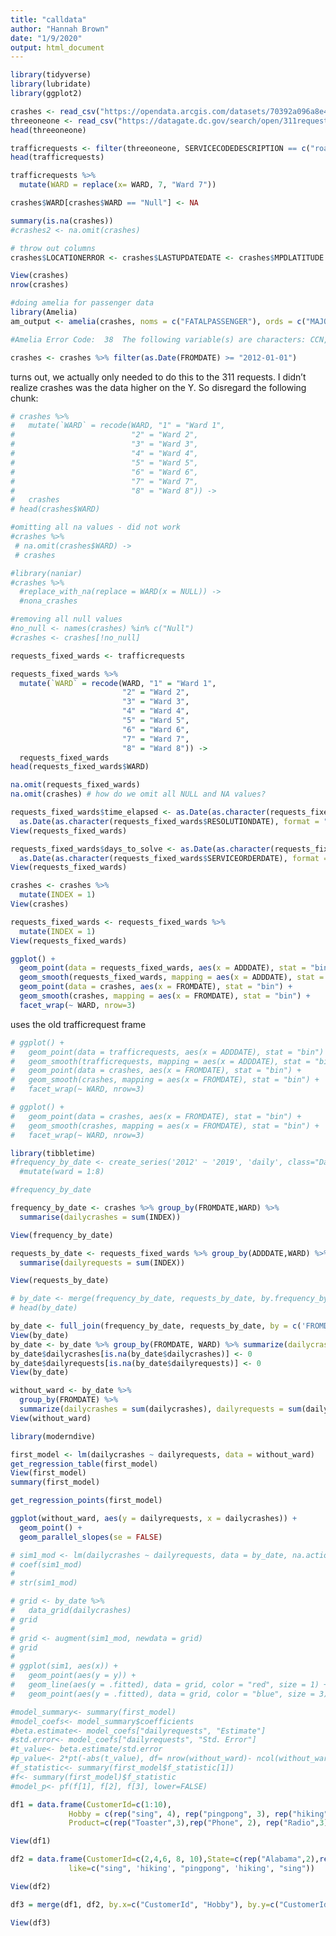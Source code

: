 ```yaml
---
title: "calldata"
author: "Hannah Brown"
date: "1/9/2020"
output: html_document
---
```


```r
library(tidyverse)
library(lubridate)
library(ggplot2)
```


```r
crashes <- read_csv("https://opendata.arcgis.com/datasets/70392a096a8e431381f1f692aaa06afd_24.csv")
threeoneone <- read_csv("https://datagate.dc.gov/search/open/311requests?daterange=8years&details=true&format=csv")
head(threeoneone)

```

```r
trafficrequests <- filter(threeoneone, SERVICECODEDESCRIPTION == c("roadway signs","streetlight repair investigation","pothole"))
head(trafficrequests)

trafficrequests %>% 
  mutate(WARD = replace(x= WARD, 7, "Ward 7"))
```

```r
crashes$WARD[crashes$WARD == "Null"] <- NA

summary(is.na(crashes))
#crashes2 <- na.omit(crashes)

# throw out columns
crashes$LOCATIONERROR <- crashes$LASTUPDATEDATE <- crashes$MPDLATITUDE <- crashes$MPDLONGITUDE <- crashes$MPDGEOX <- crashes$MPDGEOY <- crashes$STREETSEGID <- crashes$ROADWAYSEGID <- crashes$MAR_ADDRESS <- crashes$TODATE <- crashes$FATALPASSENGER <- crashes$MAJORINJURIESPASSENGER <- crashes$UNKNOWNINJURIESPASSENGER <- NULL

View(crashes)
nrow(crashes)
```

```r
#doing amelia for passenger data
library(Amelia)
am_output <- amelia(crashes, noms = c("FATALPASSENGER"), ords = c("MAJORINJURIESPASSENGER", "MINORINJURIESPASSENGER", "UNKNOWNINJURIESPASSENGER"))

#Amelia Error Code:  38  The following variable(s) are characters: CCN, ROUTEID, ADDRESS, WARD, EVENTID, NEARESTINTROUTEID, NEARESTINTSTREETNAME, INTAPPROACHDIRECTION, BLOCKKEY, SUBBLOCKKEYYou may have wanted to set this as a ID variable to remove it from the imputation model or as an ordinal or nominal variable to be imputed.  Please set it as either and try again. 
```

```r
crashes <- crashes %>% filter(as.Date(FROMDATE) >= "2012-01-01")


```

turns out, we actually only needed to do this to the 311 requests. I didn't realize crashes was the data higher on the Y. So disregard the following chunk: 

```r
# crashes %>% 
#   mutate(`WARD` = recode(WARD, "1" = "Ward 1", 
#                          "2" = "Ward 2",
#                          "3" = "Ward 3",
#                          "4" = "Ward 4",
#                          "5" = "Ward 5",
#                          "6" = "Ward 6",
#                          "7" = "Ward 7",
#                          "8" = "Ward 8")) ->
#   crashes
# head(crashes$WARD)
```

```r
#omitting all na values - did not work
#crashes %>% 
 # na.omit(crashes$WARD) ->
 # crashes
```

```r
#library(naniar)
#crashes %>% 
  #replace_with_na(replace = WARD(x = NULL)) ->
  #nona_crashes
```

```r
#removing all null values
#no_null <- names(crashes) %in% c("Null")
#crashes <- crashes[!no_null]
```

```r

requests_fixed_wards <- trafficrequests

requests_fixed_wards %>% 
  mutate(`WARD` = recode(WARD, "1" = "Ward 1", 
                         "2" = "Ward 2", 
                         "3" = "Ward 3",
                         "4" = "Ward 4",
                         "5" = "Ward 5",
                         "6" = "Ward 6",
                         "7" = "Ward 7",
                         "8" = "Ward 8")) ->
  requests_fixed_wards
head(requests_fixed_wards$WARD)

na.omit(requests_fixed_wards)
na.omit(crashes) # how do we omit all NULL and NA values?
```

```r
requests_fixed_wards$time_elapsed <- as.Date(as.character(requests_fixed_wards$SERVICEDUEDATE), format= "%Y-%m-%d") -
  as.Date(as.character(requests_fixed_wards$RESOLUTIONDATE), format = "%Y-%m-%d")
View(requests_fixed_wards)
```

```r
requests_fixed_wards$days_to_solve <- as.Date(as.character(requests_fixed_wards$RESOLUTIONDATE), format= "%Y-%m-%d") -
  as.Date(as.character(requests_fixed_wards$SERVICEORDERDATE), format = "%Y-%m-%d")
View(requests_fixed_wards)
```

```r
crashes <- crashes %>%
  mutate(INDEX = 1)
View(crashes)

requests_fixed_wards <- requests_fixed_wards %>%
  mutate(INDEX = 1)
View(requests_fixed_wards)
```


```r
ggplot() +
  geom_point(data = requests_fixed_wards, aes(x = ADDDATE), stat = "bin") +
  geom_smooth(requests_fixed_wards, mapping = aes(x = ADDDATE), stat = "bin") +
  geom_point(data = crashes, aes(x = FROMDATE), stat = "bin") +
  geom_smooth(crashes, mapping = aes(x = FROMDATE), stat = "bin") +
  facet_wrap(~ WARD, nrow=3)
```

uses the old trafficrequest frame
```r
# ggplot() +
#   geom_point(data = trafficrequests, aes(x = ADDDATE), stat = "bin") +
#   geom_smooth(trafficrequests, mapping = aes(x = ADDDATE), stat = "bin") +
#   geom_point(data = crashes, aes(x = FROMDATE), stat = "bin") +
#   geom_smooth(crashes, mapping = aes(x = FROMDATE), stat = "bin") +
#   facet_wrap(~ WARD, nrow=3)
```

```r
# ggplot() +
#   geom_point(data = crashes, aes(x = FROMDATE), stat = "bin") +
#   geom_smooth(crashes, mapping = aes(x = FROMDATE), stat = "bin") +
#   facet_wrap(~ WARD, nrow=3)
```

```r
library(tibbletime)
#frequency_by_date <- create_series('2012' ~ '2019', 'daily', class="Date") %>%
  #mutate(ward = 1:8)

#frequency_by_date

frequency_by_date <- crashes %>% group_by(FROMDATE,WARD) %>%
  summarise(dailycrashes = sum(INDEX))

View(frequency_by_date)

requests_by_date <- requests_fixed_wards %>% group_by(ADDDATE,WARD) %>%
  summarise(dailyrequests = sum(INDEX))

View(requests_by_date)

# by_date <- merge(frequency_by_date, requests_by_date, by.frequency_by_date=c("WARD","FROMDATE"), by.requests_by_date = c("WARD","ADDDATE"))
# head(by_date)

```

```r

by_date <- full_join(frequency_by_date, requests_by_date, by = c('FROMDATE'='ADDDATE', 'WARD'='WARD'))
View(by_date)
by_date <- by_date %>% group_by(FROMDATE, WARD) %>% summarize(dailycrashes = sum(dailycrashes), dailyrequests = sum(dailyrequests))
by_date$dailycrashes[is.na(by_date$dailycrashes)] <- 0
by_date$dailyrequests[is.na(by_date$dailyrequests)] <- 0
View(by_date)

```

```r
without_ward <- by_date %>% 
  group_by(FROMDATE) %>%
  summarize(dailycrashes = sum(dailycrashes), dailyrequests = sum(dailyrequests))
View(without_ward)
```


```r
library(moderndive)

first_model <- lm(dailycrashes ~ dailyrequests, data = without_ward)
get_regression_table(first_model)
View(first_model)
summary(first_model)

get_regression_points(first_model)

ggplot(without_ward, aes(y = dailyrequests, x = dailycrashes)) +
  geom_point() +
  geom_parallel_slopes(se = FALSE)

# sim1_mod <- lm(dailycrashes ~ dailyrequests, data = by_date, na.action=na.exclude)
# coef(sim1_mod)
# 
# str(sim1_mod)

# grid <- by_date %>% 
#   data_grid(dailycrashes) 
# grid
# 
# grid <- augment(sim1_mod, newdata = grid)
# grid
# 
# ggplot(sim1, aes(x)) +
#   geom_point(aes(y = y)) +
#   geom_line(aes(y = .fitted), data = grid, color = "red", size = 1) +
#   geom_point(aes(y = .fitted), data = grid, color = "blue", size = 3)

```

```r
#model_summary<- summary(first_model)
#model_coefs<- model_summary$coefficients
#beta.estimate<- model_coefs["dailyrequests", "Estimate"]
#std.error<- model_coefs["dailyrequests", "Std. Error"]
#t_value<- beta.estimate/std.error
#p_value<- 2*pt(-abs(t_value), df= nrow(without_ward)- ncol(without_ward))
#f_statistic<- summary(first_model$f_statistic[1])
#f<- summary(first_model)$f_statistic
#model_p<- pf(f[1], f[2], f[3], lower=FALSE)
```






```r
df1 = data.frame(CustomerId=c(1:10),
             Hobby = c(rep("sing", 4), rep("pingpong", 3), rep("hiking", 3)),
             Product=c(rep("Toaster",3),rep("Phone", 2), rep("Radio",3), rep("Stereo", 2)))

View(df1)

df2 = data.frame(CustomerId=c(2,4,6, 8, 10),State=c(rep("Alabama",2),rep("Ohio",1),   rep("Cal", 2)),
             like=c("sing", 'hiking', "pingpong", 'hiking', "sing"))

View(df2)

df3 = merge(df1, df2, by.x=c("CustomerId", "Hobby"), by.y=c("CustomerId", "like"))

View(df3)
```






